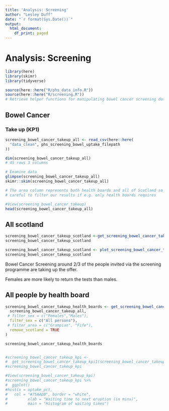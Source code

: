 ```yaml
---
title: 'Analysis: Screening'
author: "Lesley Duff"
date: "`r format(Sys.Date())`"
output:
  html_document:
    df_print: paged
---
```

# Analysis: Screening

```r
library(here)
library(skimr)
library(tidyverse)
```

```r
source(here::here("R/phs_data_info.R"))
source(here::here("R/screening.R"))
# Retrieve helper functions for manipulating bowel cancer screening data
```

## Bowel Cancer

### Take up (KP1)
```r
screening_bowel_cancer_takeup_all <- read_csv(here::here(
  "data_clean", phs_screening_bowel_uptake_filepath
))
```

```r
dim(screening_bowel_cancer_takeup_all)
# 45 rows 3 columns

# Examine data
glimpse(screening_bowel_cancer_takeup_all)
skimr::skim(screening_bowel_cancer_takeup_all)

# The area column represents both health boards and all of Scotland so be
# careful to filter our results if e.g. only health boards requires
```

```r
#View(screening_bowel_cancer_takeup)
head(screening_bowel_cancer_takeup_all)
```

## All scotland
```r
screening_bowel_cancer_takeup_scotland <-get_screening_bowel_cancer_takeup_scotland(screening_bowel_cancer_takeup_all)
screening_bowel_cancer_takeup_scotland

screening_bowel_cancer_takeup_scotland <- plot_screening_bowel_cancer_takeup_scotland(screening_bowel_cancer_takeup_all)
screening_bowel_cancer_takeup_scotland
```

Bowel Cancer Screening around 2/3 of the people invited via the screening 
programme are taking up the offer.

Females are more likely to return the tests than males.

## All people by health board
```r


screening_bowel_cancer_takeup_health_boards <- get_screening_bowel_cancer_takeup(
  screening_bowel_cancer_takeup_all, 
 # filter_sex = c("Females","Males"), 
  filter_sex = c("All persons"), 
 # filter_area = c("Grampian", "Fife"),
  remove_scotland = TRUE
)

screening_bowel_cancer_takeup_health_boards 



```


```r
#screening_bowel_cancer_takeup_kpi <- 
#  get_screening_bowel_cancer_takeup_kpi1(screening_bowel_cancer_takeup)
#screening_bowel_cancer_takeup_kpi

#View(screening_bowel_cancer_takeup_kpi)
#screening_bowel_cancer_takeup_kpi %>% 
#  ggplot()
#hist(x = uptake_pct,
#   col = "#75AADB", border = "white",
#         xlab = "Waiting time to next eruption (in mins)",
#         main = "Histogram of waiting times")

```
